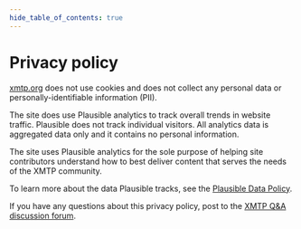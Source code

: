 ```yaml
---
hide_table_of_contents: true
---
```



# Privacy policy

[xmtp.org](https://xmtp.org/) does not use cookies and does not collect any personal data or personally-identifiable information (PII).

The site does use Plausible analytics to track overall trends in website traffic. Plausible does not track individual visitors. All analytics data is aggregated data only and it contains no personal information.

The site uses Plausible analytics for the sole purpose of helping site contributors understand how to best deliver content that serves the needs of the XMTP community.

To learn more about the data Plausible tracks, see the [Plausible Data Policy](https://plausible.io/data-policy).

If you have any questions about this privacy policy, post to the [XMTP Q&A discussion forum](https://github.com/orgs/xmtp/discussions/categories/q-a).

<FeedbackWidget />

